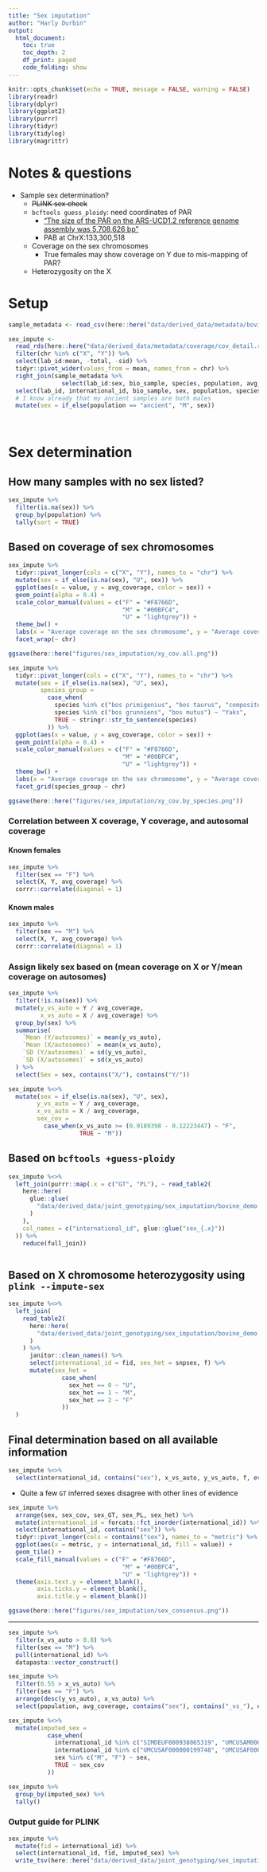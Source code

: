 ```yaml
---
title: "Sex imputation"
author: "Harly Durbin"
output:
  html_document:
    toc: true
    toc_depth: 2
    df_print: paged
    code_folding: show
---
```


```r
knitr::opts_chunk$set(echo = TRUE, message = FALSE, warning = FALSE)
library(readr)
library(dplyr)
library(ggplot2)
library(purrr)
library(tidyr)
library(tidylog)
library(magrittr)
```

# Notes & questions

* Sample sex determination?
    + ~~PLINK sex check~~
    + `bcftools guess_ploidy`: need coordinates of PAR 
        - ["The size of the PAR on the ARS-UCD1.2 reference genome assembly was 5,708,626 bp"](https://doi.org/10.3168/jds.2018-15638)
        - PAB at ChrX:133,300,518
    + Coverage on the sex chromosomes
        - True females may show coverage on Y due to mis-mapping of PAR?
    + Heterozygosity on the X
    
    
# Setup

```r
sample_metadata <- read_csv(here::here("data/derived_data/metadata/bovine_demo.sample_metadata.csv"))
```

```r
sex_impute <-
  read_rds(here::here("data/derived_data/metadata/coverage/cov_detail.rds")) %>% 
  filter(chr %in% c("X", "Y")) %>% 
  select(lab_id:mean, -total, -sid) %>% 
  tidyr::pivot_wider(values_from = mean, names_from = chr) %>% 
  right_join(sample_metadata %>% 
               select(lab_id:sex, bio_sample, species, population, avg_coverage)) %>% 
  select(lab_id, international_id, bio_sample, sex, population, species, everything()) %>% 
  # I know already that my ancient samples are both males
  mutate(sex = if_else(population == "ancient", "M", sex))
  
  
```

# Sex determination

## How many samples with no sex listed?

```r
sex_impute %>% 
  filter(is.na(sex)) %>% 
  group_by(population) %>% 
  tally(sort = TRUE)
```

## Based on coverage of sex chromosomes

```r
sex_impute %>%
  tidyr::pivot_longer(cols = c("X", "Y"), names_to = "chr") %>%
  mutate(sex = if_else(is.na(sex), "U", sex)) %>%
  ggplot(aes(x = value, y = avg_coverage, color = sex)) +
  geom_point(alpha = 0.4) +
  scale_color_manual(values = c("F" = "#F8766D",
                                "M" = "#00BFC4",
                                "U" = "lightgrey")) +
  theme_bw() +
  labs(x = "Average coverage on the sex chromosome", y = "Average coverage across all autosomes", color = "Sex") +
  facet_wrap(~ chr)

ggsave(here::here("figures/sex_imputation/xy_cov.all.png"))
```

```r
sex_impute %>%
  tidyr::pivot_longer(cols = c("X", "Y"), names_to = "chr") %>%
  mutate(sex = if_else(is.na(sex), "U", sex),
         species_group = 
           case_when(
             species %in% c("bos primigenius", "bos taurus", "composite", "bos indicus") ~ "Cattle",
             species %in% c("bos grunniens", "bos mutus") ~ "Yaks",
             TRUE ~ stringr::str_to_sentence(species)
           )) %>%
  ggplot(aes(x = value, y = avg_coverage, color = sex)) +
  geom_point(alpha = 0.4) +
  scale_color_manual(values = c("F" = "#F8766D",
                                "M" = "#00BFC4",
                                "U" = "lightgrey")) +
  theme_bw() +
  labs(x = "Average coverage on the sex chromosome", y = "Average coverage across all autosomes", color = "Sex") +
  facet_grid(species_group ~ chr)

ggsave(here::here("figures/sex_imputation/xy_cov.by_species.png"))
```

### Correlation between X coverage, Y coverage, and autosomal coverage

#### Known females

```r
sex_impute %>% 
  filter(sex == "F") %>% 
  select(X, Y, avg_coverage) %>% 
  corrr::correlate(diagonal = 1)
```
#### Known males

```r
sex_impute %>% 
  filter(sex == "M") %>% 
  select(X, Y, avg_coverage) %>% 
  corrr::correlate(diagonal = 1)
```

### Assign likely sex based on (mean coverage on X or Y/mean coverage on autosomes)

```r
sex_impute %>%
  filter(!is.na(sex)) %>%
  mutate(y_vs_auto = Y / avg_coverage,
         x_vs_auto = X / avg_coverage) %>%
  group_by(sex) %>%
  summarise(
    `Mean (Y/autosomes)` = mean(y_vs_auto),
    `Mean (X/autosomes)` = mean(x_vs_auto),
    `SD (Y/autosomes)` = sd(y_vs_auto),
    `SD (X/autosomes)` = sd(x_vs_auto)
  ) %>%
  select(Sex = sex, contains("X/"), contains("Y/"))

```

```r

sex_impute %<>% 
  mutate(sex = if_else(is.na(sex), "U", sex),
        y_vs_auto = Y / avg_coverage,
        x_vs_auto = X / avg_coverage,
        sex_cov =
          case_when(x_vs_auto >= (0.9189398 - 0.12223447) ~ "F",
                    TRUE ~ "M"))
```

## Based on `bcftools +guess-ploidy`

```r
sex_impute %<>%
  left_join(purrr::map(.x = c("GT", "PL"), ~ read_table2(
    here::here(
      glue::glue(
        "data/derived_data/joint_genotyping/sex_imputation/bovine_demo.guess_ploidy.{.x}.txt"
      )
    ),
    col_names = c("international_id", glue::glue("sex_{.x}"))
  )) %>%
    reduce(full_join))



```

## Based on X chromosome heterozygosity using `plink --impute-sex`

```r
sex_impute %<>%
  left_join(
    read_table2(
      here::here(
        "data/derived_data/joint_genotyping/sex_imputation/bovine_demo.impute_sex.sexcheck"
      )
    ) %>%
      janitor::clean_names() %>%
      select(international_id = fid, sex_het = snpsex, f) %>%
      mutate(sex_het =
               case_when(
                 sex_het == 0 ~ "U",
                 sex_het == 1 ~ "M",
                 sex_het == 2 ~ "F"
               ))
  )
```


## Final determination based on all available information

```r
sex_impute %<>% 
  select(international_id, contains("sex"), x_vs_auto, y_vs_auto, f, everything())
```


* Quite a few `GT` inferred sexes disagree with other lines of evidence

```r
sex_impute %>%
  arrange(sex, sex_cov, sex_GT, sex_PL, sex_het) %>%
  mutate(international_id = forcats::fct_inorder(international_id)) %>% 
  select(international_id, contains("sex")) %>%
  tidyr::pivot_longer(cols = contains("sex"), names_to = "metric") %>%
  ggplot(aes(x = metric, y = international_id, fill = value)) +
  geom_tile() +
  scale_fill_manual(values = c("F" = "#F8766D",
                                "M" = "#00BFC4",
                                "U" = "lightgrey")) +
  theme(axis.text.y = element_blank(),
        axis.ticks.y = element_blank(),
        axis.title.y = element_blank())

ggsave(here::here("figures/sex_imputation/sex_consensus.png"))
```

---

```r
sex_impute %>% 
  filter(x_vs_auto > 0.8) %>% 
  filter(sex == "M") %>% 
  pull(international_id) %>% 
  datapasta::vector_construct()
```

```r
sex_impute %>% 
  filter(0.55 > x_vs_auto) %>% 
  filter(sex == "F") %>% 
  arrange(desc(y_vs_auto), x_vs_auto) %>% 
  select(population, avg_coverage, contains("sex"), contains("_vs_"), everything())
```

```r
sex_impute %<>% 
  mutate(imputed_sex = 
           case_when(
             international_id %in% c("SIMDEUF000938065319", "UMCUSAM000000020087", "UMCUSAM000000033784", "UMCUSAM000000196770", "UMCUSAM000000198523", "UMCUSAM000000202633", "UMCUSAM000000204540", "UMCUSAM000000204542", "UMCUSAU000000194531", "UMCUSAU000000194532", "UMCUSAU000000194533", "UMCUSAU000000194535") ~ "F",
             international_id %in% c("UMCUSAF000000199748", "UMCUSAF000000199739", "UMCUSAU000000194492", "UMCUSAF000000087104", "UMCUSAU000000205014") ~ "M",
             sex %in% c("M", "F") ~ sex,
             TRUE ~ sex_cov
           ))
```

```r
sex_impute %>% 
  group_by(imputed_sex) %>% 
  tally()
```

### Output guide for PLINK 

```r
sex_impute %>% 
  mutate(fid = international_id) %>% 
  select(international_id, fid, imputed_sex) %>% 
  write_tsv(here::here("data/derived_data/joint_genotyping/sex_imputation/imputed_sexes.txt"), col_names = FALSE)
```



